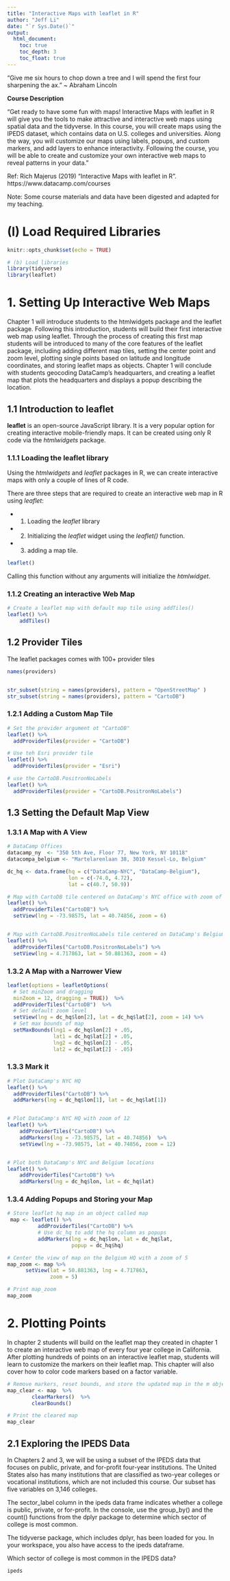 ```yaml
---
title: "Interactive Maps with leaflet in R"
author: "Jeff Li"
date: "`r Sys.Date()`"
output: 
  html_document: 
    toc: true
    toc_depth: 3
    toc_float: true
---
```


“Give me six hours to chop down a tree and I will spend the first four sharpening the ax.”  ~ Abraham Lincoln 


**Course Description**

"Get ready to have some fun with maps! Interactive Maps with leaflet in R will give you the tools to make attractive and interactive web maps using spatial data and the tidyverse. In this course, you will create maps using the IPEDS dataset, which contains data on U.S. colleges and universities. Along the way, you will customize our maps using labels, popups, and custom markers, and add layers to enhance interactivity. Following the course, you will be able to create and customize your own interactive web maps to reveal patterns in your data." 



Ref: Rich Majerus (2019) "Interactive Maps with leaflet in R". https://www.datacamp.com/courses


Note: Some course materials and data have been digested and adapted for my teaching. 



# (I) Load Required Libraries

```r
knitr::opts_chunk$set(echo = TRUE)

# (b) Load libraries
library(tidyverse)
library(leaflet)
```


# 1. Setting Up Interactive Web Maps 

Chapter 1 will introduce students to the htmlwidgets package and the leaflet package. Following this introduction, students will build their first interactive web map using leaflet. Through the process of creating this first map students will be introduced to many of the core features of the leaflet package, including adding different map tiles, setting the center point and zoom level, plotting single points based on latitude and longitude coordinates, and storing leaflet maps as objects. Chapter 1 will conclude with students geocoding DataCamp’s headquarters, and creating a leaflet map that plots the headquarters and displays a popup describing the location.


## 1.1 Introduction to leaflet

**leaflet** is an open-source JavaScript library. It is a very popular option for creating interactive mobile-friendly maps. It can be created using only R code via the *htmlwidgets* package. 


### 1.1.1 Loading the leaflet library

Using the *htmlwidgets* and *leaflet* packages in R, we can create interactive maps with only a couple of lines of R code. 

There are three steps that are required to create an interactive web map in R using *leaflet*: 

* 1. Loading the *leaflet* library

* 2. Initializing the *leaflet* widget using the *leaflet()* function. 

* 3. adding a map tile. 


```r
leaflet()
```

Calling this function without any arguments will initialize the *htmlwidget*. 


### 1.1.2 Creating an interactive Web Map

```r
# Create a leaflet map with default map tile using addTiles()
leaflet() %>%
    addTiles()
```


## 1.2  Provider Tiles 

The leaflet packages comes with 100+ provider tiles

```r
names(providers)


str_subset(string = names(providers), pattern = "OpenStreetMap" )
str_subset(string = names(providers), pattern = "CartoDB")
```

### 1.2.1 Adding a Custom Map Tile
```r
# Set the provider argument ot "CartoDB"
leaflet() %>%
  addProviderTiles(provider = "CartoDB")

# Use teh Esri provider tile
leaflet() %>%
  addProviderTiles(provider = "Esri")

# use the CartoDB.PositronNoLabels
leaflet() %>%
  addProviderTiles(provider = "CartoDB.PositronNoLabels")
```


## 1.3 Setting the Default Map View

### 1.3.1 A Map with A View

```r
# DataCamp Offices
datacamp_ny  <- "350 5th Ave, Floor 77, New York, NY 10118"
datacompa_belgium <- "Martelarenlaan 38, 3010 Kessel-Lo, Belgium"

dc_hq <- data.frame(hq = c("DataCamp-NYC", "DataCamp-Belgium"), 
                    lon = c(-74.0, 4.72), 
                    lat = c(40.7, 50.9))

# Map with CartoDB tile centered on DataCamp's NYC office with zoom of 6
leaflet() %>%
  addProviderTiles("CartoDB") %>%
  setView(lng = -73.98575, lat = 40.74856, zoom = 6)


# Map with CartoDB.PositronNoLabels tile centered on DataCamp's Belgium office with zoom of 4
leaflet() %>%
  addProviderTiles("CartoDB.PositronNoLabels") %>%
  setView(lng = 4.717863, lat = 50.881363, zoom = 4)

```


### 1.3.2 A Map with a Narrower View 

```r
leaflet(options = leafletOptions(
  # Set minZoom and dragging 
  minZoom = 12, dragging = TRUE))  %>% 
  addProviderTiles("CartoDB")  %>% 
  # Set default zoom level 
  setView(lng = dc_hq$lon[2], lat = dc_hq$lat[2], zoom = 14) %>% 
  # Set max bounds of map 
  setMaxBounds(lng1 = dc_hq$lon[2] + .05, 
               lat1 = dc_hq$lat[2] + .05, 
               lng2 = dc_hq$lon[2] - .05, 
               lat2 = dc_hq$lat[2] - .05) 
```

### 1.3.3 Mark it 

```r
# Plot DataCamp's NYC HQ
leaflet() %>%
  addProviderTiles("CartoDB") %>%
  addMarkers(lng = dc_hq$lon[1], lat = dc_hq$lat[1])


# Plot DataCamp's NYC HQ with zoom of 12    
leaflet() %>% 
    addProviderTiles("CartoDB") %>% 
    addMarkers(lng = -73.98575, lat = 40.74856)  %>% 
    setView(lng = -73.98575, lat = 40.74856, zoom = 12)  


# Plot both DataCamp's NYC and Belgium locations
leaflet() %>% 
    addProviderTiles("CartoDB") %>% 
    addMarkers(lng = dc_hq$lon, lat = dc_hq$lat)
```

### 1.3.4 Adding Popups and Storing your Map

```r
# Store leaflet hq map in an object called map
 map <- leaflet() %>%
          addProviderTiles("CartoDB") %>%
          # Use dc_hq to add the hq column as popups
          addMarkers(lng = dc_hq$lon, lat = dc_hq$lat,
                     popup = dc_hq$hq)

# Center the view of map on the Belgium HQ with a zoom of 5 
map_zoom <- map %>%
      setView(lat = 50.881363, lng = 4.717863,
              zoom = 5)

# Print map_zoom
map_zoom
```


# 2. Plotting Points

In chapter 2 students will build on the leaflet map they created in chapter 1 to create an interactive web map of every four year college in California. After plotting hundreds of points on an interactive leaflet map, students will learn to customize the markers on their leaflet map. This chapter will also cover how to color code markers based on a factor variable.


```r
# Remove markers, reset bounds, and store the updated map in the m object
map_clear <- map  %>%
        clearMarkers()  %>% 
        clearBounds()

# Print the cleared map
map_clear

```


## 2.1 Exploring the IPEDS Data
In Chapters 2 and 3, we will be using a subset of the IPEDS data that focuses on public, private, and for-profit four-year institutions. The United States also has many institutions that are classified as two-year colleges or vocational institutions, which are not included this course. Our subset has five variables on 3,146 colleges.

The sector_label column in the ipeds data frame indicates whether a college is public, private, or for-profit. In the console, use the group_by() and the count() functions from the dplyr package to determine which sector of college is most common.

The tidyverse package, which includes dplyr, has been loaded for you. In your workspace, you also have access to the ipeds dataframe.

Which sector of college is most common in the IPEDS data?

```r
ipeds

```









